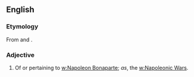 ==English==

===Etymology===
From {{term|Napoleon}} and {{term|-ic}}.

===Adjective===
{{en-adj|-}}

# Of or pertaining to [[w:Napoleon Bonaparte]]; ''as'', the [[w:Napoleonic Wars]].